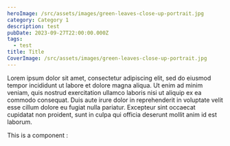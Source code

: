 ```yaml
---
heroImage: /src/assets/images/green-leaves-close-up-portrait.jpg
category: Category 1
description: test
pubDate: 2023-09-27T22:00:00.000Z
tags:
  - test
title: Title
CoverImage: /src/assets/images/green-leaves-close-up-portrait.jpg
---
```


Lorem ipsum dolor sit amet, consectetur adipiscing elit, sed do eiusmod tempor incididunt ut labore et dolore magna aliqua. Ut enim ad minim veniam, quis nostrud exercitation ullamco laboris nisi ut aliquip ex ea commodo consequat. Duis aute irure dolor in reprehenderit in voluptate velit esse cillum dolore eu fugiat nulla pariatur. Excepteur sint occaecat cupidatat non proident, sunt in culpa qui officia deserunt mollit anim id est laborum.

This is a component :

<Counter />
